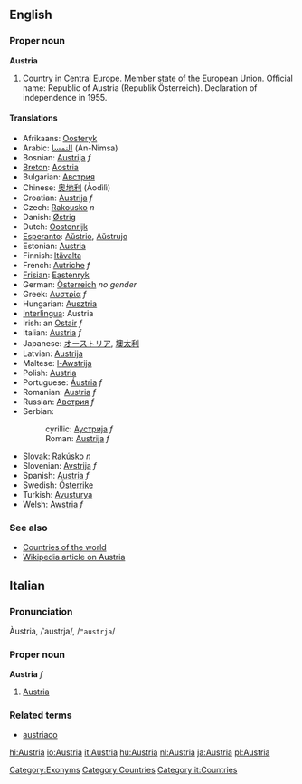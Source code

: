 ==English==

===Proper noun===
'''Austria'''

# Country in Central Europe. Member state of the European Union. Official name: Republic of Austria (Republik Österreich). Declaration of independence in 1955.

====Translations====
*Afrikaans: [[Oosteryk]]
*Arabic: [[النمسا]] (An-Nimsa)
*Bosnian: [[Austrija]] ''f''
*[[Breton]]: [[Aostria]]
*Bulgarian: [[Австрия]]
*Chinese: [[奥地利]] (Àodìlì)
*Croatian: [[Austrija]] ''f''
*Czech: [[Rakousko]] ''n''
*Danish: [[Østrig]]
*Dutch: [[Oostenrijk]]
*[[Esperanto]]: [[Aŭstrio]], [[Aŭstrujo]]
*Estonian: [[Austria]]
*Finnish: [[Itävalta]]
*French: [[Autriche]] ''f''
*[[Frisian]]: [[Eastenryk]]
*German: [[Österreich]] ''no gender''
*Greek: [[Αυστρία]] ''f''
*Hungarian: [[Ausztria]]
*[[Interlingua]]: Austria
*Irish: an [[Ostair]] ''f''
*Italian: [[Austria]] ''f''
*Japanese: [[オーストリア]], [[墺太利]]
*Latvian: [[Austrija]]
*Maltese: [[l-Awstrija]]
*Polish: [[Austria]]
*Portuguese: [[Áustria]] ''f''
*Romanian: [[Austria]] ''f''
*Russian: [[Австрия]] ''f''
*Serbian:
*:cyrillic: [[Аустрија]] ''f''
*:Roman: [[Austrija]] ''f''
*Slovak: [[Rakúsko]] ''n''
*Slovenian: [[Avstrija]] ''f''
*Spanish: [[Austria]] ''f''
*Swedish: [[Österrike]]
*Turkish: [[Avusturya]]
*Welsh: [[Awstria]] ''f''

===See also===
*[[Countries of the world]]
*[[w:Austria|Wikipedia article on Austria]]

[[Category:Exonyms]]
[[Category:Countries]]
==Italian==
===Pronunciation===
Àustria, /ˈaustrja/, /<tt>"austrja</tt>/
===Proper noun===
'''Austria''' ''f''

# [[Austria]]

===Related terms===
*[[austriaco]]
[[Category:it:Countries]]

[[hi:Austria]]
[[io:Austria]]
[[it:Austria]]
[[hu:Austria]]
[[nl:Austria]]
[[ja:Austria]]
[[pl:Austria]]